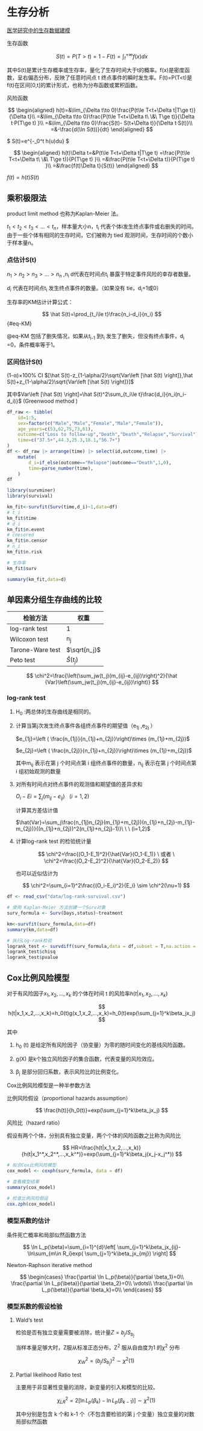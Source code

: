 # 生存分析

[医学研究中的生存数据建模](https://bookdown.org/wangzhen/survival/)

生存函数

$$
S(t)=P(T>t)=1-F(t)=\int_{t}^{+\infty}f(x)dx
$$

其中S(t)是累计生存概率或生存率，量化了生存时间大于t的概率。f(x)是密度函数，呈右偏态分布，反映了任意时间点 t 终点事件的瞬时发生率。F(t)=P(T\<t)是f(t)在区间\[0,t\]的累计形式，也称为分布函数或累积函数。

风险函数

$$
\begin{aligned}
h(t)=&\lim_{\Delta t\to 0}\frac{P(t\le T<t+\Delta t|T\ge t)}{\Delta t}\\
=&\lim_{\Delta t\to 0}\frac{P(t\le T<t+\Delta t\ \&\ T\ge t)}{\Delta t·P(T\ge t) }\\
=&\lim_{\Delta t\to 0}\frac{S(t)- S(t+\Delta t)}{\Delta t·S(t)}\\
=&-\frac{d(\ln S(t))}{dt}
\end{aligned}
$$

\$ S(t)=e\^{-\int\_0\^t h(u)du} \$

$$
\begin{aligned}
h(t)\Delta t=&P(t\le T<t+\Delta t|T\ge t)
=\frac{P(t\le T<t+\Delta t\ \&\ T\ge t)}{P(T\ge t) }\\
=&\frac{P(t\le T<t+\Delta t)}{P(T\ge t) }\\
=&\frac{f(t)\Delta t}{S(t)}
\end{aligned}
$$

$f(t)=h(t)S(t)$

## 乘积极限法

product limit method 也称为Kaplan-Meier 法。

$t_1<t_2<t_3<...<t_n$，样本量大小n，t~i~ 代表个体i发生终点事件或右删失的时间。由于一些个体有相同的生存时间，它们被称为 tied 观测时间，生存时间的个数小于样本量n。

### 点估计S(t)

$n_1>n_2>n_3>...>n_n$ ,n~i~ d代表在时间点t~i~ 暴露于特定事件风险的幸存者数量。

$d_i$ 代表在时间点t~i~ 发生终点事件的数量。（如果没有 tie，d~i~=1或0）

生存率的KM估计计算公式：

$$
\hat S(t)=\prod_{t_i\le t}\frac{n_i-d_i}{n_i}
$$ {#eq-KM}

@eq-KM 包括了删失情况，如果从t~i-1~ 到t~i~ 发生了删失，但没有终点事件，d~i~ =0，条件概率等于1。

### 区间估计S(t)

(1-α)×100% CI $[\hat S(t)-z_{1-\alpha/2}\sqrt{Var\left [\hat S(t)  \right]},\hat S(t)+z_{1-\alpha/2}\sqrt{Var\left [\hat S(t)  \right]}]$

其中$Var\left [\hat S(t)  \right]=\hat S(t)^2\sum_{t_i\le t}\frac{d_i}{n_i(n_i-d_i)}$ (Greenwood method )

```r
df_raw <- tibble(
    id=1:5,
    sex=factor(c("Male","Male","Female","Male","Female")),
    age_years=c(53,62,75,73,61),
    outcome=c("Loss to follow-up","Death","Death","Relapse","Survival"),
    time=c("37.5+",44.3,25.3,18.1,"56.7+")
)
df <- df_raw |> arrange(time) |> select(id,outcome,time) |> 
    mutate(
        d_i=if_else(outcome=="Relapse"|outcome=="Death",1,0),
        time=parse_number(time),
    )
df

library(survminer)
library(survival)

km_fit<-survfit(Surv(time,d_i)~1,data=df)
# t_i
km_fit$time
# d_i
km_fit$n.event
# cnesored
km_fit$n.censor
# n_i
km_fit$n.risk

# 生存率
km_fit$surv

summary(km_fit,data=d)
```

## 单因素分组生存曲线的比较

| 检验方法         | 权重          |
|------------------|---------------|
| log-rank test    | 1             |
| Wilcoxon test    | n~j~          |
| Tarone-Ware test | $\sqrt{n_j}$  |
| Peto test        | $\hat S(t_j)$ |

$$
\chi^2=\frac{\left(\sum_jw(t_j)(m_{ij}-e_{ij})\right)^2}{\hat {Var}\left(\sum_jw(t_j)(m_{ij}-e_{ij})\right)}
$$

### log-rank test

1.  H~0~ :两总体的生存曲线是相同的。

2.  计算当第j次发生终点事件各组终点事件的期望值（e~1j~ ,e~2j~ ）

    $e_{1j}=\left ( \frac{n_{1j}}{n_{1j}+n_{2j}}\right)\times (m_{1j}+m_{2j})$

    $e_{2j}=\left ( \frac{n_{2j}}{n_{1j}+n_{2j}}\right)\times (m_{1j}+m_{2j})$

    其中m~ij~ 表示在第 j 个时间点第 i 组终点事件的数量，n~ij~ 表示在第 j 个时间点第 i 组初始观测的数量

3.  对所有时间点对终点事件的观测值和期望值的差异求和

    $O_i-Ei=\sum_j(m_{ij}-e_{ij})\ \ \ (i=1,2)$

    计算其方差估计值

    $\hat{Var}=\sum_j\frac{n_{1j}n_{2j}(m_{1j}+m_{2j})(n_{1j}+n_{2j}-m_{1j}-m_{2j})}{(n_{1j}+n_{2j})^2(n_{1j}+n_{2j}-1)}\ \ \ (i=1,2)$

4.  计算log-rank test 的检验统计量

    $$
    \chi^2=\frac{(O_1-E_1)^2}{\hat{Var}(O_1-E_1)} \ 或者 \ \chi^2=\frac{(O_2-E_2)^2}{\hat{Var}(O_2-E_2)} 
    $$

    也可以近似估计为

    $$
    \chi^2=\sum_{i=1}^2\frac{(O_i-E_i)^2}{E_i} \sim \chi^2(\nu=1)
    $$

```r
df <- read_csv("data/log-rank-survival.csv")

# 使用 Kaplan-Meier 方法创建一个Surv对象
surv_formula <- Surv(Days,status)~treatment

km<-survfit(surv_formula,data=df)
summary(km,data=df)

# 执行Log-rank检验
logrank_test <- survdiff(surv_formula,data = df,subset = T,na.action = "na.omit")
logrank_test$chisq
logrank_test$pvalue
```

## Cox比例风险模型

对于有风险因子$x_1,x_2,...,x_k$ 的个体在时间 t 的风险率$h(t|x_1,x_2,...,x_k)$

$$
h(t|x_1,x_2,...,x_k)=h_0(t)g(x_1,x_2,...,x_k)=h_0(t)exp(\sum_{j=1}^k\beta_jx_j)
$$

其中

1.  h~0~ (t) 是给定所有风险因子（协变量）为零的随时间变化的基线风险函数。

2.  g(X) 是k个独立风险因子的集合函数，代表变量的风险效应。

3.  β~j~ 是部分回归系数，表示风险比的比例变化。

Cox比例风险模型是一种半参数方法

比例风险假设（proportional hazards assumption）

$$
\frac{h(t)}{h_0(t)}=exp(\sum_{j=1}^k\beta_jx_j)
$$

风险比（hazard ratio）

假设有两个个体，分别具有独立变量，两个个体的风险函数之比称为风险比

$$
HR=\frac{h(t|x_1,x_2,...,x_k)}{h(t|x_1^*,x_2^*,...,x_k^*)}=exp(\sum_{j=1}^k\beta_j(x_j-x_j^*))
$$

```r
# 拟合Cox比例风险模型
cox_model <- coxph(surv_formula, data = df)

# 查看模型结果
summary(cox_model)

# 检查比例风险假设
cox.zph(cox_model)
```

### 模型系数的估计

条件死亡概率和局部似然函数方法

$$
\ln L_p(\beta)=\sum_{i=1}^{d}\left[ \sum_{j=1}^k\beta_jx_{ij}-\ln\sum_{m\in R_i}exp( \sum_{j=1}^k\beta_jx_{mj})         \right]
$$

Newton-Raphson iterative method

$$
 \begin{cases} 
\frac{\partial \ln L_p(\beta)}{\partial \beta_1}=0\\
\frac{\partial \ln L_p(\beta)}{\partial \beta_2}=0\\
\vdots\\
\frac{\partial \ln L_p(\beta)}{\partial \beta_k}=0\\
\end{cases}
$$

### 模型系数的假设检验

1.  Wald‘s test

    检验是否有独立变量需要被消除，统计量$Z=b_j/S_{b_j}$

    当样本量足够大时，Z服从标准正态分布，Z^2^ 服从自由度为1 的$\chi^2$ 分布

    $$
    \chi^2_W=(b_j/S_{b_j})^2\sim \chi^2(1)
    $$

2.  Partial likelihood Ratio test

    主要用于非显著性变量的消除，新变量的引入和模型的比较。

    $$
    \chi^2_{LR}=2\left[ \ln L_p(\beta_k)-\ln L_p(\beta_{k-1}) \right]\sim\chi^2(1)
    $$

    其中分别是包含 k 个和 k-1 个（不包含要检验的第 j 个变量）独立变量的对数局部似然函数
